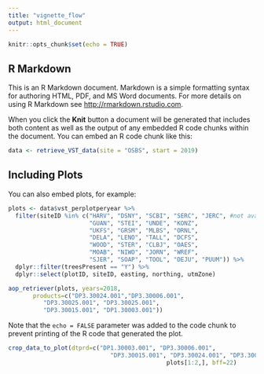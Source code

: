```yaml
---
title: "vignette_flow"
output: html_document
---
```


```r
knitr::opts_chunk$set(echo = TRUE)
```

## R Markdown

This is an R Markdown document. Markdown is a simple formatting syntax for authoring HTML, PDF, and MS Word documents. For more details on using R Markdown see <http://rmarkdown.rstudio.com>.

When you click the **Knit** button a document will be generated that includes both content as well as the output of any embedded R code chunks within the document. You can embed an R code chunk like this:

```r
data <- retrieve_VST_data(site = "OSBS", start = 2019)
```

## Including Plots

You can also embed plots, for example:

```r
plots <- data$vst_perplotperyear %>% 
  filter(siteID %in% c("HARV", "DSNY", "SCBI", "SERC", "JERC", #not available for 2018
                       "GUAN", "STEI", "UNDE", "KONZ",
                       "UKFS", "GRSM", "MLBS", "ORNL",
                       "DELA", "LENO", "TALL", "DCFS",
                       "WOOD", "STER", "CLBJ", "OAES",
                       "MOAB", "NIWO", "JORN", "WREF", 
                       "SJER", "SOAP", "TOOL", "DEJU", "PUUM")) %>%
  dplyr::filter(treesPresent == "Y") %>%
  dplyr::select(plotID, siteID, easting, northing, utmZone)
```
```r
aop_retriever(plots, years=2018,
       products=c("DP3.30024.001","DP3.30006.001",
          "DP3.30025.001", "DP3.30025.001",
          "DP3.30015.001", "DP1.30003.001"))
```

Note that the `echo = FALSE` parameter was added to the code chunk to prevent printing of the R code that generated the plot.

```r
crop_data_to_plot(dtprd=c("DP1.30003.001", "DP3.30006.001",
                             "DP3.30015.001", "DP3.30024.001", "DP3.30025.001"),
                                             plots[1:2,], bff=22)
```
